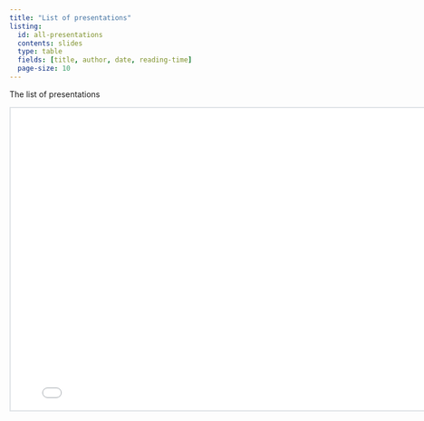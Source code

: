 ```yaml
---
title: "List of presentations"
listing:
  id: all-presentations 
  contents: slides
  type: table
  fields: [title, author, date, reading-time]
  page-size: 10
---
```


The list of presentations

:::{#all-presentations}
:::



```{=html}
<iframe width="800px" height="533px" style="border:2px solid #dee2e6;" src="slides/01-seance.html"></iframe>
```